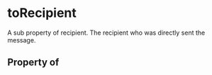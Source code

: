   

# toRecipient

A sub property of recipient. The recipient who was directly sent the message.

## Property of



